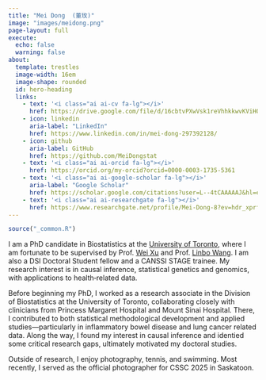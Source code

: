 ```yaml
---
title: "Mei Dong  (董玫)"
image: "images/meidong.png"
page-layout: full
execute: 
  echo: false
  warning: false
about:
  template: trestles
  image-width: 16em
  image-shape: rounded
  id: hero-heading
  links:
    - text: '<i class="ai ai-cv fa-lg"></i>'
      href: https://drive.google.com/file/d/16cbtvPXwVsk1reVhhkkwvKViH0d4dUNc/view?usp=sharing
    - icon: linkedin
      aria-label: "LinkedIn"
      href: https://www.linkedin.com/in/mei-dong-297392128/
    - icon: github
      aria-label: GitHub
      href: https://github.com/MeiDongstat
    - text: '<i class="ai ai-orcid fa-lg"></i>'
      href: https://orcid.org/my-orcid?orcid=0000-0003-1735-5361
    - text: '<i class="ai ai-google-scholar fa-lg"></i>'
      aria-label: "Google Scholar"
      href: https://scholar.google.com/citations?user=L--4tCAAAAAJ&hl=en  
    - text: '<i class="ai ai-researchgate fa-lg"></i>'
      href: https://www.researchgate.net/profile/Mei-Dong-8?ev=hdr_xprf
---
```


```r
source("_common.R")
```


::: {#hero-heading}


I am a PhD candidate in Biostatistics at the [University of Toronto](https://www.dlsph.utoronto.ca/division/biostatistics/), where I am fortunate to be supervised by Prof. [Wei Xu](https://www.dlsph.utoronto.ca/faculty-profile/xu-wei/) and Prof. [Linbo Wang](https://sites.google.com/site/linbowangpku/home). I am also a DSI Doctoral Student fellow and a CANSSI STAGE trainee. My research interest is in causal inference, statistical genetics and genomics, with applications to health‑related data. 

Before beginning my PhD, I worked as a research associate in the Division of Biostatistics at the University of Toronto, collaborating closely with clinicians from Princess Margaret Hospital and Mount Sinai Hospital. There, I contributed to both statistical methodological development and applied studies—particularly in inflammatory bowel disease and lung cancer related data. Along the way, I found my interest in causal inference and identied some critical research gaps, ultimately motivated my doctoral studies.

Outside of research, I enjoy photography, tennis, and swimming. Most recently, I served as the official photographer for CSSC 2025 in Saskatoon.   

:::
